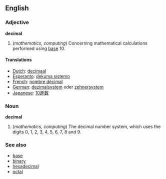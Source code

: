 ==English==
===Adjective===
'''decimal'''

#(''mathematics, computing'') Concerning mathematical calculations performed using [[base]] 10.

====Translations====
* [[Dutch]]: [[decimaal]]
* [[Esperanto]]: [[dekuma sistemo]]
* [[French]]: [[nombre décimal]]
* [[German]]: [[dezimalsystem]] oder [[zehnersystem]]
* [[Japanese]]: [[10進数]]

===Noun===
'''decimal'''

#(''mathematics, computing'') The decimal number system, which uses the digits 0, 1, 2, 3, 4, 5, 6, 7, 8 and 9.

===See also===
*[[base]]
*[[binary]]
*[[hexadecimal]]
*[[octal]]